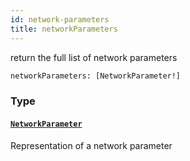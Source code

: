 ```yaml
---
id: network-parameters
title: networkParameters
---
```



return the full list of network parameters

```graphql
networkParameters: [NetworkParameter!]
```


### Type

#### [`NetworkParameter`](/docs/v0.47/graphql/objects/network-parameter) 

Representation of a network parameter




